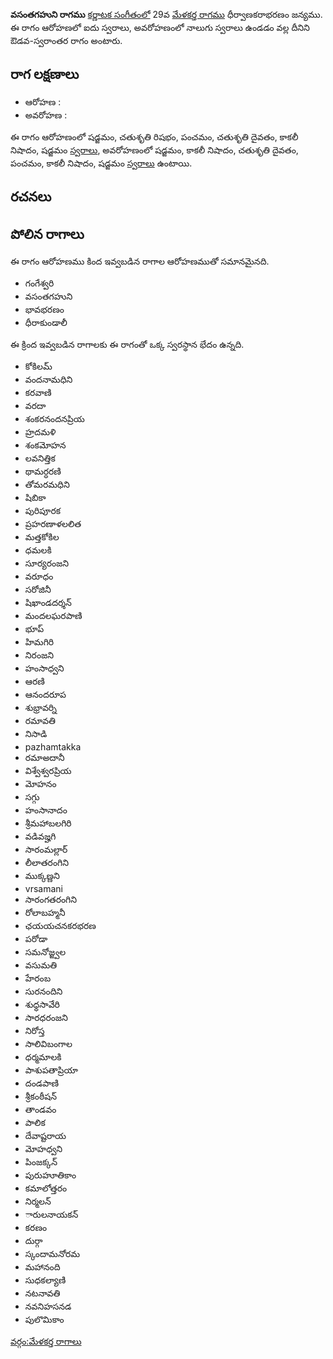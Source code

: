 {{Infobox ragam
	| name          	= వసంతగహుని
	| synonym	    	= 
	| mela          	= 
	| chakra        	= 
	| janaka        	= 
	| type          	= ఔడవ-స్వరాంతర
	| arohanam      	= {{svaraC|S|R2|P|D2|N3|S'}} 
	| avarohanam    	= {{svaraC|S'|N3|D2|P|N3|S}}
	| jeeva         	=
	| chhaya        	=
	| nyasa         	=
	| vishesha      	= 
	| equivalent  		= 
}}
{{కర్ణాటక సంగీత రాగాలు}}
'''వసంతగహుని రాగము''' [[కర్ణాటక సంగీతం]]లో 29వ [[మేళకర్త రాగము]] ధీర్వాణకరాభరణం జన్యము.  ఈ రాగం ఆరోహణలో ఐదు స్వరాలు, అవరోహణంలో నాలుగు స్వరాలు ఉండడం వల్ల దీనిని ఔడవ-స్వరాంతర రాగం అంటారు.


==రాగ లక్షణాలు==


* ఆరోహణ : {{svaraC|S|R2|P|D2|N3|S'}} 
* అవరోహణ : {{svaraC|S'|N3|D2|P|N3|S}}

ఈ రాగం ఆరోహణంలో షడ్జమం, చతుశృతి రిషభం, పంచమం, చతుశృతి దైవతం, కాకలీ నిషాదం, షడ్జమం [[స్వరాలు]], అవరోహణంలో షడ్జమం, కాకలీ నిషాదం, చతుశృతి దైవతం, పంచమం, కాకలీ నిషాదం, షడ్జమం [[స్వరాలు]] ఉంటాయి.

==రచనలు==



==పోలిన రాగాలు==
ఈ రాగం ఆరోహణము కింద ఇవ్వబడిన రాగాల ఆరోహణముతో సమానమైనది.
* గంగేశ్వరి
* వసంతగహుని
* భావభరణం
* ధీరాకుండాలీ

ఈ క్రింద ఇవ్వబడిన రాగాలకు ఈ రాగంతో ఒక్క స్వరస్థాన భేదం ఉన్నది.
* కోకిలమ్
* వందనామధిని
* కరవాణి
* వరదా
* శంకరనందనప్రియ
* హ్రదమళి
* శంకమోహన
* లవనిత్తిక
* థామర్ధరణి
* తోమరమధిని
* షిబికా
* పురిపూరక
* ప్రహరణాళలలిత
* మత్తకోకిల
* ధమలకి
* సూర్యరంజని
* వరూధం
* సరోజినీ
* షిఖాండదర్శన్
* మందలఘరపాణి
* భూప్
* హిమగిరి
* నిరంజని
* హంసాధ్వని
* ఆరణి
* ఆనందరూప
* శుభ్రావర్ని
* రమావతి
* నిసాడి
* pazhamtakka
* రమాఅదానీ
* విశ్వేశ్వరప్రియ
* మోహనం
* సగ్గు
* హంసానాదం
* శ్రీమహాబలగిరి
* వడివజ్హగి
* సారంమల్లార్
* లీలాతరంగిని
* ముక్కణ్ణని
* vrsamani
* సారంగతరంగిని
* రోలాబహ్మనీ
* ఛయయచనకరభరణ
* పరోడా
* సమనోజ్జ్వల
* వసుమతి
* హేరంబ
* సురనందిని
* శుధ్ధసావేరి
* సారధరంజని
* నిరోస్త
* సాలివిబంగాల
* ధర్మమాలకి
* పాశుపతాప్రియా
* దండపాణి
* శ్రీకంఠీషన్
* తాండవం
* పాలిక
* దేవాష్టరాయ
* మోహధ్వని
* పింజక్కన్
* పురుహూతికాం
* కమాలోత్తరం
* నిర్మలన్
* ారులనాయకన్
* కరణం
* దుర్గా
* స్కందామనోరమ
* మహానంది
* సుధకల్యాణి
* నటనావతి
* నవనిహసనడ
* పులొమికాం



[[వర్గం:మేళకర్త రాగాలు]]